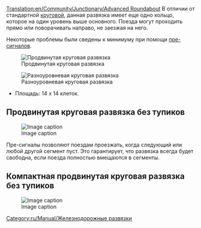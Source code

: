 [[Translation:en/Community/Junctionary/Advanced Roundabout]]
{{ru/Community/Junctionary/Меню развязки}}
В отличии от стандартной [[ru/Community/Junctionary/Круговая|круговой]], данная развязка имеет еще одно кольцо, которое на один уровень выше основного. Поезда могут проходить прямо или поворачивать направо, не заезжая на него.

Некоторые проблемы были сведены к минимуму при помощи [[ru/Manual/Сигналы#pre-signaly|пре-сигналов]].

[[File:en/Community/Junctionary/Advanced roundabout.png|center|frame|Продвинутая круговая развязка]]

{{ru/Community/Junctionary/Критерии развязки|Дорогая (Ступенчатая)|2|1|0|3|1|0|1|0|1|1|2||Сломанные поезда блокируют одно направление или все левые повороты.|
*Может пропускать большое количество поездов, движущихся с северо-востока или юго-запада.
*Кольцо развязки используется только поворачивающими налево и объезжающими поездами.
'''Замечания'''
*Чтобы поезда, поворачивающие налево, проходили развязку на полной скорости, нужно расширить кольцо, но это займет много пространства.
*Если Вы сделаете движение по внутреннему кольцу в противоположную сторону, (очевидны изменения выходных диагоналей и светофоров) то пропускная способность увеличится за счет некоторого увеличения скорости, поезда будут пересекать кольцо, вместо того чтобы объезжать всю развязку.
*Площадь: 16 x 16 клеток.
}}

[[File:en/Community/Junctionary/Flying roundabout.png|center|frame|Разноуровневая круговая развязка]]

*Площадь: 14 x 14 клеток.


== Продвинутая круговая развязка без тупиков ==

[[File:en/Community/Junctionary/4WayNoLock.png|Image caption]]

{{ru/Community/Junctionary/Критерии развязки|Средняя|2|1|1|2|1|0|1|0|0|1|2||Сломанные поезда блокируют только одно направление. (В худшем случае: внутреннее кольцо, между двумя сегментами, будет блокировать все левые повороты)|
Плюсы:
* Высокая пропускная способность.
* Склоны только на левых поворотах (в общей сложности 1 вверх и 1 вниз).
* Происходит резервирование левых поворотов для освобождения других путей (въезд и выезд!).

Минусы:
* Максимальный интервал между светофорами: 4-5
* Наибольшая дистанция между светофорами на левых поворотах: 7


* Площадь: 26 x 26 клеток.
}}
Пре-сигналы позволяют поездам проезжать, когда следующий или любой другой сегмент пуст. Это гарантирует, что развязка всегда будет свободна, если поезда полностью вмещаются в сегменты.

== Компактная продвинутая круговая развязка без тупиков ==

[[File:en/Community/Junctionary/4WayNoLockSmall.png|Image caption]]

{{ru/Community/Junctionary/Критерии развязки|Средняя|3|1|1|2|1|0|1|0|0|1|2||Сломанные поезда блокируют только одно направление. (В худшем случае: внутреннее кольцо, между двумя сегментами, будет блокировать все левые повороты)|
Плюсы:
* Высокая пропускная способность.
* Склоны только на левых поворотах (в общей сложности 1 вверх и 1 вниз).

Минусы:
* Максимальный интервал между светофорами: 4-5
* Наибольшая дистанция между светофорами на левых поворотах: 7


* Площадь: 18 x 18 клеток.
}}


[[Category:ru/Manual/Железнодорожные развязки]]